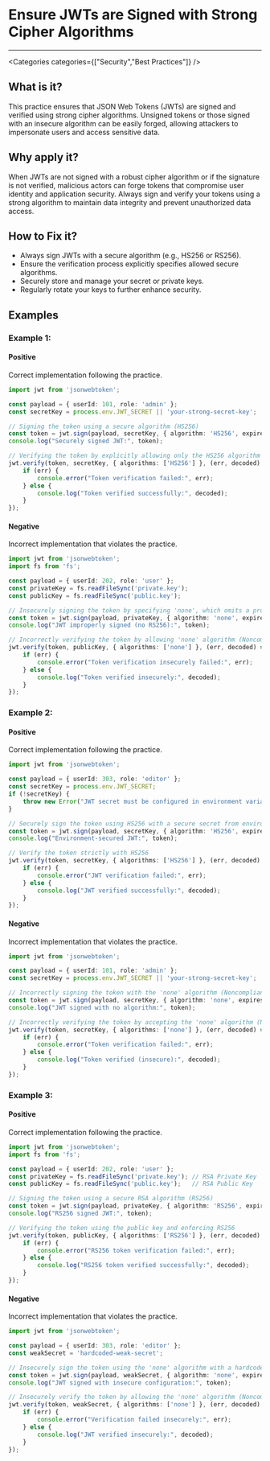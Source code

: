 

# Ensure JWTs are Signed with Strong Cipher Algorithms

<Severity severity={SeverityLevels.CRITICAL} />

---

<Categories categories={["Security","Best Practices"]} />

## What is it?
This practice ensures that JSON Web Tokens (JWTs) are signed and verified using strong cipher algorithms. Unsigned tokens or those signed with an insecure algorithm can be easily forged, allowing attackers to impersonate users and access sensitive data.

## Why apply it?
When JWTs are not signed with a robust cipher algorithm or if the signature is not verified, malicious actors can forge tokens that compromise user identity and application security. Always sign and verify your tokens using a strong algorithm to maintain data integrity and prevent unauthorized data access.

## How to Fix it?
- Always sign JWTs with a secure algorithm (e.g., HS256 or RS256).
- Ensure the verification process explicitly specifies allowed secure algorithms.
- Securely store and manage your secret or private keys.
- Regularly rotate your keys to further enhance security.

## Examples

### Example 1:

<!-- #example -->

#### Positive

<!-- #example_positive_description -->
Correct implementation following the practice.

<!-- #example_positive_code -->
```ts
import jwt from 'jsonwebtoken';

const payload = { userId: 101, role: 'admin' };
const secretKey = process.env.JWT_SECRET || 'your-strong-secret-key';

// Signing the token using a secure algorithm (HS256)
const token = jwt.sign(payload, secretKey, { algorithm: 'HS256', expiresIn: '1h' });
console.log("Securely signed JWT:", token);

// Verifying the token by explicitly allowing only the HS256 algorithm
jwt.verify(token, secretKey, { algorithms: ['HS256'] }, (err, decoded) => {
    if (err) {
        console.error("Token verification failed:", err);
    } else {
        console.log("Token verified successfully:", decoded);
    }
});
```

#### Negative

<!-- #example_negative_description -->
Incorrect implementation that violates the practice.

<!-- #example_negative_code -->
```ts
import jwt from 'jsonwebtoken';
import fs from 'fs';

const payload = { userId: 202, role: 'user' };
const privateKey = fs.readFileSync('private.key');
const publicKey = fs.readFileSync('public.key');

// Insecurely signing the token by specifying 'none', which omits a proper signature (Noncompliant)
const token = jwt.sign(payload, privateKey, { algorithm: 'none', expiresIn: '2h' });
console.log("JWT improperly signed (no RS256):", token);

// Incorrectly verifying the token by allowing 'none' algorithm (Noncompliant)
jwt.verify(token, publicKey, { algorithms: ['none'] }, (err, decoded) => {
    if (err) {
        console.error("Token verification insecurely failed:", err);
    } else {
        console.log("Token verified insecurely:", decoded);
    }
});
```

### Example 2:

<!-- #example -->

#### Positive

<!-- #example_positive_description -->
Correct implementation following the practice.

<!-- #example_positive_code -->
```ts
import jwt from 'jsonwebtoken';

const payload = { userId: 303, role: 'editor' };
const secretKey = process.env.JWT_SECRET;
if (!secretKey) {
    throw new Error("JWT secret must be configured in environment variables");
}

// Securely sign the token using HS256 with a secure secret from environment variables
const token = jwt.sign(payload, secretKey, { algorithm: 'HS256', expiresIn: '45m' });
console.log("Environment-secured JWT:", token);

// Verify the token strictly with HS256
jwt.verify(token, secretKey, { algorithms: ['HS256'] }, (err, decoded) => {
    if (err) {
        console.error("JWT verification failed:", err);
    } else {
        console.log("JWT verified successfully:", decoded);
    }
});
```

#### Negative

<!-- #example_negative_description -->
Incorrect implementation that violates the practice.

<!-- #example_negative_code -->
```ts
import jwt from 'jsonwebtoken';

const payload = { userId: 101, role: 'admin' };
const secretKey = process.env.JWT_SECRET || 'your-strong-secret-key';

// Incorrectly signing the token with the 'none' algorithm (Noncompliant)
const token = jwt.sign(payload, secretKey, { algorithm: 'none', expiresIn: '1h' });
console.log("JWT signed with no algorithm:", token);

// Incorrectly verifying the token by accepting the 'none' algorithm (Noncompliant)
jwt.verify(token, secretKey, { algorithms: ['none'] }, (err, decoded) => {
    if (err) {
        console.error("Token verification failed:", err);
    } else {
        console.log("Token verified (insecure):", decoded);
    }
});
```

### Example 3:

<!-- #example -->

#### Positive

<!-- #example_positive_description -->
Correct implementation following the practice.

<!-- #example_positive_code -->
```ts
import jwt from 'jsonwebtoken';
import fs from 'fs';

const payload = { userId: 202, role: 'user' };
const privateKey = fs.readFileSync('private.key'); // RSA Private Key
const publicKey = fs.readFileSync('public.key');   // RSA Public Key

// Signing the token using a secure RSA algorithm (RS256)
const token = jwt.sign(payload, privateKey, { algorithm: 'RS256', expiresIn: '2h' });
console.log("RS256 signed JWT:", token);

// Verifying the token using the public key and enforcing RS256
jwt.verify(token, publicKey, { algorithms: ['RS256'] }, (err, decoded) => {
    if (err) {
        console.error("RS256 token verification failed:", err);
    } else {
        console.log("RS256 token verified successfully:", decoded);
    }
});
```

#### Negative

<!-- #example_negative_description -->
Incorrect implementation that violates the practice.

<!-- #example_negative_code -->
```ts
import jwt from 'jsonwebtoken';

const payload = { userId: 303, role: 'editor' };
const weakSecret = 'hardcoded-weak-secret';

// Insecurely sign the token using the 'none' algorithm with a hardcoded weak secret (Noncompliant)
const token = jwt.sign(payload, weakSecret, { algorithm: 'none', expiresIn: '45m' });
console.log("JWT signed with insecure configuration:", token);

// Insecurely verify the token by allowing the 'none' algorithm (Noncompliant)
jwt.verify(token, weakSecret, { algorithms: ['none'] }, (err, decoded) => {
    if (err) {
        console.error("Verification failed insecurely:", err);
    } else {
        console.log("JWT verified insecurely:", decoded);
    }
});
```